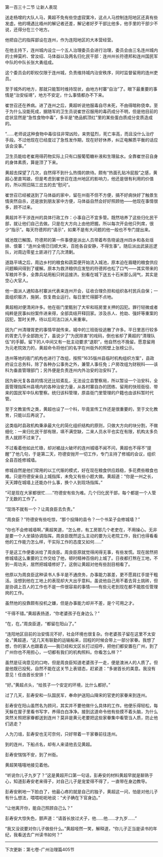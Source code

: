 

第一百三十二节 让新人表现

送走杨增的大队人马，黄超不免有些空虚寂寞冷，这点人马控制连阳地区还真有些发虚。他的境遇比梧州的解记者还差，解记者好歹干部比他多，他手里的干部少不说，还得分在三个地方。

他把自己的指挥部设在连州，作为连阳地区的大本营经营。

在他主持下，连州城内设立一个五人治理委员会进行治理，委员会由三名连州城内的士绅莫衿、曾汝绍、马体益以及两名归化民干部：连州州长符德邦和连州国民军中队的中队长张大勇组成。

这个委员会的职权仅限于连州城，负责维持城内治安秩序，同时监督留用的连州吏员。

至于城外的地方，那就只能暂时维持现状，由地方村寨“自治”了。眼下最重要的事情是“治安绥靖”，地方不安定，什么事情都办不下来。

崔世召还在养病。进了连州之后，黄超听说他服毒自尽未死，不由得暗称侥幸。至于为什么没能死成，据随军的卫生员说崔世召服用的毒药成分不明，但是他目前的症状显然是“急性食物中毒”，多半是“绝品鹤顶红”里的某些蛋白质成分变质造成的。

“……老师说这种食物中毒往往非常凶险，来势猛烈，死亡率高，而且没什么治疗手段。不过他现在已经度过了急性发作期，现在好好休养，纠正电解质平衡的话应该会没事。”

卫生员能给老崔用得药物实际上只有口服葡萄糖补液和生理盐水。全靠崔世召自身的身体素质，算是顶了下来。

黄超去探望了几次，自然得不到什么热情的款待。颇有“热面孔贴冷屁股”之感，黄超心里直骂娘，但是考虑到崔世召在连州地区的影响力，他还是很有利用的价值的，所以照旧隔三岔五的去“慰问”。

崔世召已经被送到了马体益的家中，留在州衙不但不方便，搞不好病快好了触景生情突然自杀，还是放到朋友家中方便，马体益自然会好好照顾他――他现在事情很多，顾不过来。

黄超并不干涉连州的具体行政工作：小事自己不宜多管。既然培养了这些归化民干部，就让他们自己去做。只是在大方向上由他把握。所以每次开会他只列席，很少“指示”。每天符德邦的“请示”，如果不是有大问题的他一般也不专门提出来。

城池既已解围，符德邦的第一件事便是派出人员带着布告晓谕连州四乡和各处瑶排、俍寨：“连州全境已归顺大宋，百姓各自安静，不得生事”。随后派出武装巡逻队，对周边零星土匪进行了几次清剿。

道路平靖之后，周边乡村的粮食和蔬菜便开始流入城池，原本迫在眉睫的粮食供应问题瞬间得到了缓解。原本为救济粮供应发愁的符德邦也松了口气――其实带来的军粮并不多，全靠兵站用船只转运接济。别看在城下送五十石米那么阔气，其实是空心大官人。

他一面派人通知各村寨派代表来连州开会，征收合理负担和组织各村民兵自保；一面组织赈济，施粥，恢复商业运行。每日里忙得脚不点地。

黄超相对便清闲许多。他在衙门里甄别了大牢和班房里关押的囚犯。罪行轻微或者纯粹是民事纠纷案件进来得，全部具结开释回家。涉及杀人、抢劫、强奸等重案的囚犯，暂时关押，待以后司法口派人来重审。

因为广州清理胥吏的事情早就传来，城中的三班衙役逃散了许多。平日里恶行较多的胥吏几乎全部跑光了，虽说少了“为民除害”的戏码，倒也省却了黄超的“清理队伍”的手脚。留下的人中间又有一批主动要求“退职”，他自然也不挽留。愿意留用为元老院效力的，黄超命令将他们的名字在州衙外的照壁上张榜公示。

连州等地的衙门机构也进行了改组，按照“1635版州县临时机构组织方案”，县政府设立总务科，除了各种办公事务之外，兼管人事任免；户房改组为财税科――该科为垂直管理部门；另外便是负责连州内外治安的治安科了。

因为新光复各县的情况还比较紊乱，无法设立县警察局，所以暂设一个治安科，全面管理指挥州县境内的各种治安力量，从各村寨自办的团练、留用的快班衙役、带来的国民军中队和警察。统归该科管理，原县衙门里管理的户籍也由该科暂时代管。

至于文教宣传之类，黄超也设了一个科，毕竟宣传工作还是很重要的，至于文化教育，只能以后再说了。

这类临时县政机构秉承最大化的简化组织结构的原则，只做大方向的块分割，不做细化：一来归化民干部有限，填不满空缺，二来人员水平也实在有限，机构太多负责人就顾不过来了。

不过看着他如此忙碌，却对被战火破坏的连州城墙不闻不问，黄超也不得不“提醒”了他几句，于是第二天，符德安抛开一切工作，专门主持了修城的会议，组织全县百姓修城墙。

修城自然是他们常用的以工代赈的模式，好在现在粮食供应趋稳，多花费些粮食也难。只是符德安亲自上城指挥，未免又有些小题大做。黄超道：“你是一州之长，天天蹲在城墙上还能办什么事，换个人到现场指挥。”

“可是现在大家都很忙……”符德安有些为难。几个归化民干部，每个都是一个人管了无数的工作了。

“现场不就有一个？让周良臣去负责。”

“周良臣？”符德安有些吃惊，“那个投降的县令？一个书呆子会修城墙？”

“你也不会修城墙啊，”黄超笑道，“怎么修，有工房那几个老吏在，不用操心。无非是要一个人坐镇协调指挥。周良臣既然这么主动的要为元老院工作，我们也得看看他的工作能力怎么样，干实际工作的态度又如何……”

于是这工作便委派给了周良臣。周良臣原就觉得闲得无事，有些发慌。现在居然把修城墙这么重要的工作交给了他，顿时精神百倍的上城了。日夜都打熬在工地，不到一周功夫，居然把城墙修好了。这倒让黄超对他有些刮目相看了。

他原以为周良臣这种读书人多半是不通庶务，办事能力甚差，更不愿肩扛手提干粗活。没想到他在工地上的表现却大大出乎意料。虽说他自己用不着去背土挑砖，但是协调上百人的工作也不是一件很容易的事情――有些元老到现在都不能胜任管理岗的工作。

虽然他的投靠颇有投机之嫌，但是办事能力却并不差，是个可用之才。

“干得不错。”黄超表扬道，“你老婆孩子在身边么？”

“在，在。”周良臣道，“都留在阳山了。”

“连阳地区目前的治安情况不好，社会环境也很复杂。你老婆孩子留在这里不太安全，”黄超道，“这几天有联勤的运输船来，回程的时候会带上一部分家眷。我想了想，你的家人也跟着去――我已经和文区长打过招呼，把他们都安置在广州，到了广州你也不用担心，一切都有我们的机构照料。你看怎么样？”

虽然是征询意见的口吻，但是周良臣知道老婆孩子一走，便是澳洲人的人质了。但是他既已投髡，自然不能在这关节上表错态，赶紧道：“多谢首长的美意。我没有意见！任由首长安排！”

“好。”黄超点头，“给孩子一个安定的环境，比什么都好。”

过了几天，彭寿安和一队国民军，奉命护送阳山降宋的官吏的家眷来到连州。

彭寿安在阳山虽然名为顾问，其实并不要他做什么具体的工作。他便乐得轻松，每天躲在屋子里看书写字，养得白白净净。接到这道命令他有些摸不着头脑，为什么突然关照把家眷都送到连州？莫非是黄元老要把这些家眷集中看管当人质，防止他们逃走？

人为刀俎，彭寿安也无可奈何，只好带着一干家眷前往连州。

到的连州，下船点名，却有人来请他去见黄超。

彭寿安惴惴不安，到了州衙。

黄超笑嘻嘻地接见着他。

“听说你儿子九岁了？”这是黄超开口第一句话，彭寿安的材料黄超早就是聊熟于心，知道彭寿安老来得子，对自己儿子是宠爱得不得了，一直带在身边教导。

彭寿安刷地一下脸白了，他最心疼的就是自己的独子，黄超这一问，怕是对他儿子有什么想法，喂喂呃呃地说：“犬子确在下官身边。”

“让他离开你，能自己照顾自己么？”

彭寿安大惊失色，颤声道：“请首长放过犬子，他……他……才九岁……”

“我又没说要对你儿子做些什么。”黄超哑然一笑，解释道，“你儿子正当是读书的年纪，我看送去广州读书如何？”

------------------------------------------------

下次更新：第七卷-广州治理篇405节

